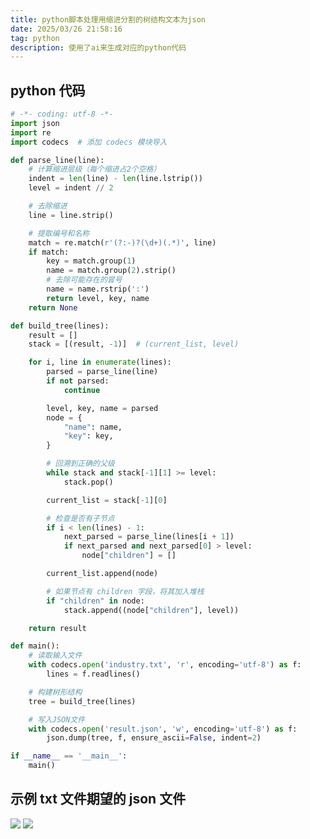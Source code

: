 ```yaml
---
title: python脚本处理用缩进分割的树结构文本为json
date: 2025/03/26 21:58:16
tag: python
description: 使用了ai来生成对应的python代码
---
```


## python 代码

```python
# -*- coding: utf-8 -*-
import json
import re
import codecs  # 添加 codecs 模块导入

def parse_line(line):
    # 计算缩进层级（每个缩进占2个空格）
    indent = len(line) - len(line.lstrip())
    level = indent // 2

    # 去除缩进
    line = line.strip()

    # 提取编号和名称
    match = re.match(r'(?:-)?(\d+)(.*)', line)
    if match:
        key = match.group(1)
        name = match.group(2).strip()
        # 去除可能存在的冒号
        name = name.rstrip(':')
        return level, key, name
    return None

def build_tree(lines):
    result = []
    stack = [(result, -1)]  # (current_list, level)

    for i, line in enumerate(lines):
        parsed = parse_line(line)
        if not parsed:
            continue

        level, key, name = parsed
        node = {
            "name": name,
            "key": key,
        }

        # 回溯到正确的父级
        while stack and stack[-1][1] >= level:
            stack.pop()

        current_list = stack[-1][0]

        # 检查是否有子节点
        if i < len(lines) - 1:
            next_parsed = parse_line(lines[i + 1])
            if next_parsed and next_parsed[0] > level:
                node["children"] = []

        current_list.append(node)

        # 如果节点有 children 字段，将其加入堆栈
        if "children" in node:
            stack.append((node["children"], level))

    return result

def main():
    # 读取输入文件
    with codecs.open('industry.txt', 'r', encoding='utf-8') as f:
        lines = f.readlines()

    # 构建树形结构
    tree = build_tree(lines)

    # 写入JSON文件
    with codecs.open('result.json', 'w', encoding='utf-8') as f:
        json.dump(tree, f, ensure_ascii=False, indent=2)

if __name__ == '__main__':
    main()
```

## 示例 txt 文件期望的 json 文件

![](https://image.084612.xyz/20250326215954.png)
![](https://image.084612.xyz/20250326215929.png)
